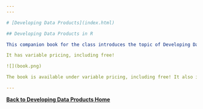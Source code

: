 ```yaml
---
---

# [Developing Data Products](index.html)

## Developing Data Products in R

This companion book for the class introduces the topic of Developing Data Products in R. You can get a copy here: https://leanpub.com/ddp

It has variable pricing, including free!

![](book.png)

The book is available under variable pricing, including free! It also includes some content (like leaflet) that was not covered in the class and omits some other. It's a little rough, but as I work on it you'll get all of the updates.

---
```


[**Back to Developing Data Products Home**](index.html)